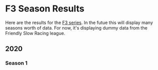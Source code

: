 
# F3 Season Results

Here are the results for the [F3 series](/series/f3). In the futue this will
display many seasons worth of data. For now, it's displaying dummy data from the
Friendly Slow Racing league.

## 2020

### Season 1

<SeasonResults />
